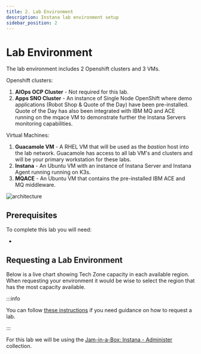 ```yaml
---
title: 2. Lab Environment
description: Instana lab environment setup
sidebar_position: 2
---
```



# Lab Environment

The lab environment includes 2 Openshift clusters and 3 VMs.

Openshift clusters:

1. **AIOps OCP Cluster** - Not required for this lab.
2. **Apps SNO Cluster** - An instance of Single Node OpenShift where demo
   applications (Robot Shop & Quote of the Day) have been pre-installed. Quote
   of the Day has also been integrated with IBM MQ and ACE running on the mqace
   VM to demonstrate further the Instana Servers monitoring capabilities.

Virtual Machines:

1. **Guacamole VM** - A RHEL VM that will be used as the _bastion_ host into the
   lab network. Guacamole has access to all lab VM's and clusters and will be
   your primary workstation for these labs.
2. **Instana** - An Ubuntu VM with an instance of Instana Server and Instana
   Agent running running on K3s.
3. **MQACE** - An Ubuntu VM that contains the pre-installed IBM ACE and MQ
   middleware.

![architecture](images/architecture.png)

## Prerequisites

To complete this lab you will need:

- <LicenseInfo />

## Requesting a Lab Environment


Below is a live chart showing Tech Zone capacity in each available region. When
requesting your environment it would be wise to select the region that has the
most capacity available.

<TechZoneStatus />

:::info

You can follow
[these instructions](/waiops-tech-jam/labs/jam-in-a-box/#requesting-a-lab-environment)
if you need guidance on how to request a lab.

:::

For this lab we will be using the
[Jam-in-a-Box: Instana - Administer](https://techzone.ibm.com/my/reservations/create/649cd8c0fc016400174bed2a)
collection.
